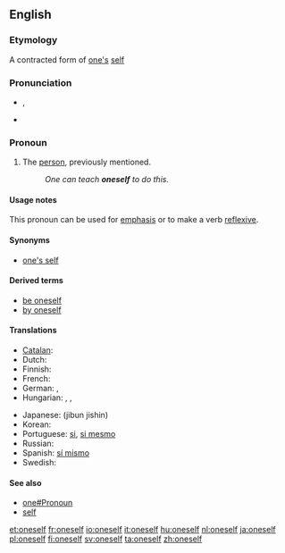==English==

===Etymology===
A contracted form of [[one]][['s]] [[self]]

===Pronunciation===
{{English reflexive pronouns}}
* {{IPA|/wʌnˈsɛlf/}}, {{SAMPA|/wVn"sElf/}}
* {{audio|en-us-oneself.ogg|Audio (US)}}

===Pronoun===
{{en-pron|reflexive form of the indefinite pronoun|one|sometimes two words:|one's self}}

# The [[person]], previously mentioned.
#: ''One can teach '''oneself''' to do this.''

====Usage notes====
This pronoun can be used for [[emphasis]] or to make a verb [[reflexive]].

====Synonyms====
* [[one's self]]

====Derived terms====
* [[be oneself]]
* [[by oneself]]

====Translations====
{{trans-top|The person, previously mentioned}}
* [[Catalan]]: {{t|ca|es}}
* Dutch: {{t+|nl|zichzelf}}
* Finnish: {{t-|fi|itsensä}}
* French: {{t+|fr|soi-même}}
* German: {{t+|de|selbst}}, {{t+|de|sich}}
* Hungarian: {{t+|hu|maga}}, {{t|hu|önmaga}}, {{t|hu|sajátmaga}}
{{trans-mid}}
* Japanese: {{Jpan|[[自分自身]]}} (jibun jishin)
* Korean: {{ko-inline|자신|jasin}}
* Portuguese: [[si#Portuguese|si]], [[si mesmo]]
* Russian: {{t+|ru|себя|tr=sebjá|sc=Cyrl}}
* Spanish: [[sí mismo]]
* Swedish: {{t-|sv|sig själv}}
{{trans-bottom}}

====See also====
* [[one#Pronoun]]
* [[self]]

[[et:oneself]]
[[fr:oneself]]
[[io:oneself]]
[[it:oneself]]
[[hu:oneself]]
[[nl:oneself]]
[[ja:oneself]]
[[pl:oneself]]
[[fi:oneself]]
[[sv:oneself]]
[[ta:oneself]]
[[zh:oneself]]